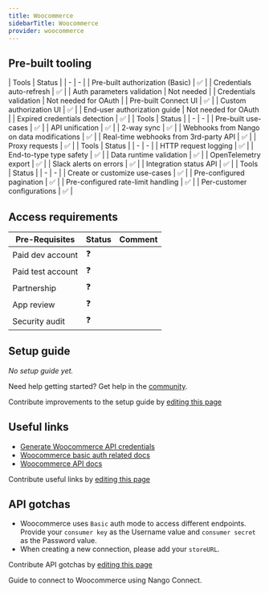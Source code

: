 ```yaml
---
title: Woocommerce
sidebarTitle: Woocommerce
provider: woocommerce
---
```




<Overview />

## Pre-built tooling

<AccordionGroup>
<Accordion title="✅ Authorization">
| Tools | Status |
| - | - |
| Pre-built authorization (Basic) | ✅ |
| Credentials auto-refresh | ✅ |
| Auth parameters validation | Not needed |
| Credentials validation | Not needed for OAuth |
| Pre-built Connect UI | ✅ |
| Custom authorization UI | ✅ |
| End-user authorization guide | Not needed for OAuth |
| Expired credentials detection | ✅ |
</Accordion>
<Accordion title="✅ Read & write data">
| Tools | Status |
| - | - |
| Pre-built use-cases | ✅ |
| API unification | ✅ |
| 2-way sync | ✅ |
| Webhooks from Nango on data modifications | ✅ |
| Real-time webhooks from 3rd-party API | ✅ |
| Proxy requests | ✅ |
</Accordion>
<Accordion title="✅ Observability & data quality">
| Tools | Status |
| - | - |
| HTTP request logging | ✅ |
| End-to-type type safety | ✅ |
| Data runtime validation | ✅ |
| OpenTelemetry export | ✅ |
| Slack alerts on errors | ✅ |
| Integration status API | ✅ |
</Accordion>
<Accordion title="✅ Customization">
| Tools | Status |
| - | - |
| Create or customize use-cases | ✅ |
| Pre-configured pagination | ✅ |
| Pre-configured rate-limit handling | ✅ |
| Per-customer configurations | ✅ |
</Accordion>
</AccordionGroup>

<PreBuiltUseCases />

## Access requirements
| Pre-Requisites | Status | Comment|
| - | - | - |
| Paid dev account | ❓ |  |
| Paid test account | ❓ |  |
| Partnership | ❓ | |
| App review | ❓ |  |
| Security audit | ❓ | |


## Setup guide

_No setup guide yet._

<Tip>Need help getting started? Get help in the [community](https://nango.dev/slack).</Tip>

<Note>Contribute improvements to the setup guide by [editing this page](https://github.com/nangohq/nango/tree/master/docs-v2/integrations/all/woocommerce.mdx)</Note>


## Useful links

-   [Generate Woocommerce API credentials](https://woocommerce.github.io/woocommerce-rest-api-docs/#rest-api-keys)
-   [Woocommerce basic auth related docs](https://woocommerce.github.io/woocommerce-rest-api-docs/#authentication-over-https)
-   [Woocommerce API docs](https://woocommerce.github.io/woocommerce-rest-api-docs)

<Note>Contribute useful links by [editing this page](https://github.com/nangohq/nango/tree/master/docs-v2/integrations/all/woocommerce.mdx)</Note>

## API gotchas

- Woocommerce uses `Basic` auth mode to access different endpoints. Provide your `consumer key` as the Username value and `consumer secret` as the Password value.
- When creating a new connection, please add your `storeURL`.

<Note>Contribute API gotchas by [editing this page](https://github.com/nangohq/nango/tree/master/docs-v2/integrations/all/woocommerce.mdx)</Note>

<Card title="Connect to Woocommerce" icon="link" href="/integrations/all/woocommerce/connect" horizontal>
  Guide to connect to Woocommerce using Nango Connect.
</Card>

